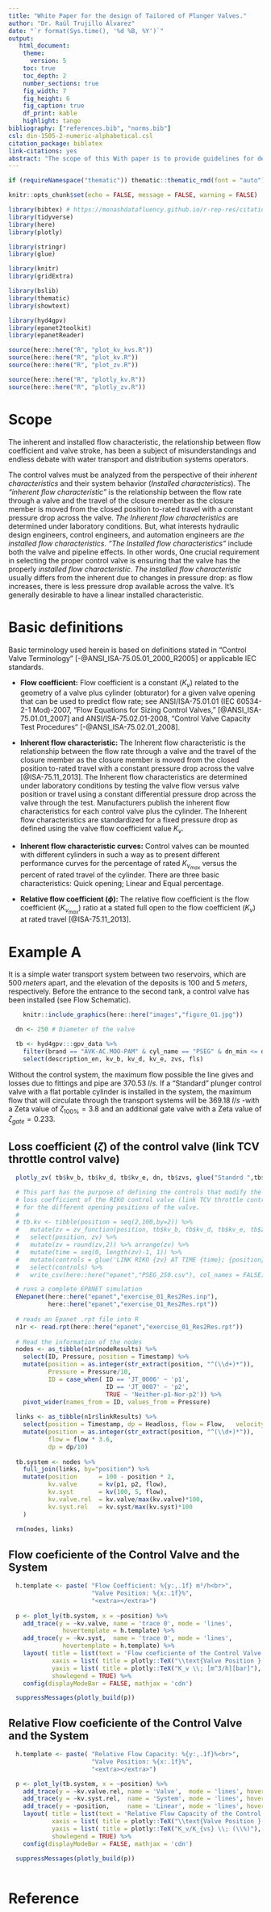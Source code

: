 ```yaml
---
title: "White Paper for the design of Tailored of Plunger Valves."
author: "Dr. Raúl Trujillo Álvarez"
date: "`r format(Sys.time(), '%d %B, %Y')`"
output: 
   html_document:
    theme:
      version: 5
    toc: true
    toc_depth: 2
    number_sections: true
    fig_width: 7
    fig_height: 6
    fig_caption: true
    df_print: kable
    highlight: tango
bibliography: ["references.bib", "norms.bib"] 
csl: din-1505-2-numeric-alphabetical.csl
citation_package: biblatex
link-citations: yes
abstract: "The scope of this With paper is to provide guidelines for designing the Inherent Control Valve Flow Characteristics in such a way as to allow linear Installed Flow Characteristics."
---
```


```r

if (requireNamespace("thematic")) thematic::thematic_rmd(font = "auto")

knitr::opts_chunk$set(echo = FALSE, message = FALSE, warning = FALSE)

library(bibtex) # https://monashdatafluency.github.io/r-rep-res/citations.html
library(tidyverse)
library(here)
library(plotly)

library(stringr)
library(glue)

library(knitr)
library(gridExtra)

library(bslib)
library(thematic)
library(showtext)

library(hyd4gpv)
library(epanet2toolkit)
library(epanetReader)

source(here::here("R", "plot_kv_kvs.R"))
source(here::here("R", "plot_kv.R"))
source(here::here("R", "plot_zv.R"))

source(here::here("R", "plotly_kv.R"))
source(here::here("R", "plotly_zv.R"))

```

# Scope

The inherent and installed flow characteristic, the relationship between flow coefficient and valve stroke, has been a subject of misunderstandings and endless debate with water transport and distribution systems operators. 

The control valves must be analyzed from the perspective of their *inherent characteristics* and their system behavior (*Installed characteristics*). The *“inherent flow characteristic”* is the relationship between the flow rate through a valve and the travel of the closure member as the closure member is moved from the closed position to-rated travel with a constant pressure drop across the valve. *The Inherent flow characteristics* are determined under laboratory conditions. But, what interests hydraulic design engineers, control engineers, and automation engineers are *the installed flow characteristics*. *“The Installed flow characteristics”* include both the valve and pipeline effects. In other words, One crucial requirement in selecting the proper control valve is ensuring that the valve has the properly *installed flow characteristic*. *The installed flow characteristic* usually differs from the inherent due to changes in pressure drop: as flow increases, there is less pressure drop available across the valve. It’s generally desirable to have a linear installed characteristic.

# Basic definitions

Basic terminology used herein is based on definitions stated in "Control Valve Terminology" [-@ANSI_ISA-75.05.01_2000_R2005] or applicable IEC standards.

- **Flow coefficient:** Flow coefficient is a constant ($K_v$) related to the geometry of a valve plus cylinder (obturator) for a given valve opening that can be used to predict flow rate; see ANSI/ISA-75.01.01 (IEC 60534-2-1 Mod)-2007, "Flow Equations for Sizing Control Valves," [@ANSI_ISA-75.01.01_2007] and ANSI/ISA-75.02.01-2008, "Control Valve Capacity Test Procedures" [-@ANSI_ISA-75.02.01_2008].

- **Inherent flow characteristic:** The Inherent flow characteristic is the relationship between the flow rate through a valve and the travel of the closure member as the closure member is moved from the closed position to-rated travel with a constant pressure drop across the valve [@ISA-75.11_2013]. The Inherent flow characteristics are determined under laboratory conditions by testing the valve flow versus valve position or travel using a constant differential pressure drop across the valve through the test. Manufacturers publish the inherent flow characteristics for each control valve plus the cylinder. The Inherent flow characteristics are standardized for a fixed pressure drop as defined using the valve flow coefficient value $K_v$. 

- **Inherent flow characteristic curves:** Control valves can be mounted with different cylinders in such a way as to present different performance curves for the percentage of rated $K_{v_{max}}$ versus the percent of rated travel of the cylinder. There are three basic characteristics: Quick opening; Linear and Equal percentage.

- **Relative flow coefficient ($\phi$):**  The relative flow coefficient is the flow coefficient ($K_{v_{max}}$) ratio at a stated full open to the flow coefficient ($K_{v}$) at rated travel [@ISA-75.11_2013].


# Example A

It is a simple water transport system between two reservoirs, which are $500 \; meters$ apart, and the elevation of the deposits is $100$ and $5 \; meters$, respectively. Before the entrance to the second tank, a control valve has been installed (see Flow Schematic).

```r
    knitr::include_graphics(here::here("images","figure_01.jpg"))
```
```r
  dn <- 250 # Diameter of the valve 

  tb <- hyd4gpv:::gpv_data %>% 
    filter(brand == "AVK-AC.MOO-PAM" & cyl_name == "PSEG" & dn_min <= dn & dn <= dn_max) %>% 
    select(description_en, kv_b, kv_d, kv_e, zvs, fls)
```

Without the control system, the maximum flow possible the line gives and losses due to fittings and pipe are $370.53\;l/s$. If a "Standard" plunger control valve with a flat portable cylinder is installed in the system, the maximum flow that will circulate through the transport systems will be $369.18\; l/s$ -with a Zeta value of $\zeta_{100\%}=3.8$ and an additional gate valve with a Zeta value of $\zeta_{gate}=0.233$.

## Loss coefficient $(\zeta)$ of the control valve (link TCV throttle control valve) 

```r
  plotly_zv( tb$kv_b, tb$kv_d, tb$kv_e, dn, tb$zvs, glue("Standrd ",tb$description_en))
```


```r

  # This part has the purpose of defining the controls that modify the 
  # loss coefficient of the RIKO control valve (link TCV throttle control valve) 
  # for the different opening positions of the valve.
  # 
  # tb.kv <- tibble(position = seq(2,100,by=2)) %>%
  #   mutate(zv = zv_function(position, tb$kv_b, tb$kv_d, tb$kv_e, tb$zvs)) %>%
  #   select(position, zv) %>%
  #   mutate(zv = round(zv,2)) %>% arrange(zv) %>%
  #   mutate(time = seq(0, length(zv)-1, 1)) %>%
  #   mutate(controls = glue('LINK RIKO {zv} AT TIME {time}; {position}% opening')) %>%
  #   select(controls) %>%
  #   write_csv(here::here("epanet","PSEG_250.csv"), col_names = FALSE)

  # runs a complete EPANET simulation
  ENepanet(here::here("epanet","exercise_01_Res2Res.inp"),
           here::here("epanet","exercise_01_Res2Res.rpt"))
  
  # reads an Epanet .rpt file into R
  n1r <- read.rpt(here::here("epanet","exercise_01_Res2Res.rpt")) 
  
  # Read the information of the nodes 
  nodes <- as_tibble(n1r$nodeResults) %>% 
    select(ID, Pressure, position = Timestamp) %>% 
    mutate(position = as.integer(str_extract(position, "^(\\d+)*")),
           Pressure = Pressure/10,
           ID = case_when( ID == 'JT_0006' ~ 'p1',
                           ID == 'JT_0007' ~ 'p2',
                           TRUE ~ 'Neither-p1-Nor-p2')) %>% 
    pivot_wider(names_from = ID, values_from = Pressure)
  
  links <- as_tibble(n1r$linkResults) %>% 
    select(position = Timestamp, dp = Headloss, flow = Flow,   velocity = Velocity) %>% 
    mutate(position = as.integer(str_extract(position, "^(\\d+)*")),
           flow = flow * 3.6,
           dp = dp/10) 
  
  tb.system <- nodes %>% 
    full_join(links, by="position") %>% 
    mutate(position      = 100 - position * 2, 
           kv.valve      = kv(p1, p2, flow),
           kv.syst       = kv(100, 5, flow),
           kv.valve.rel  = kv.valve/max(kv.valve)*100,
           kv.syst.rel   = kv.syst/max(kv.syst)*100
    )
  
  rm(nodes, links)
```

## Flow coeficiente of the Control Valve and the System

```r

  h.template <- paste( "Flow Coefficient: %{y:,.1f} m³/h<br>",
                       "Valve Position: %{x:.1f}%",
                       "<extra></extra>")
  
  p <- plot_ly(tb.system, x = ~position) %>%  
    add_trace(y = ~kv.valve, name = 'trace 0', mode = 'lines',
               hovertemplate = h.template) %>% 
    add_trace(y = ~kv.syst,  name = 'trace 0', mode = 'lines',
               hovertemplate = h.template) %>%
    layout( title = list(text = 'Flow coeficiente of the Control Valve and the System'),
            xaxis = list( title = plotly::TeX("\\text{Valve Position } (\\%)"), dtick = 10, range = list(0, 100)),
            yaxis = list( title = plotly::TeX("K_v \\; [m^3/h][bar]"), type = "log"),
            showlegend = TRUE) %>%
    config(displayModeBar = FALSE, mathjax = 'cdn')

  suppressMessages(plotly_build(p))
```

## Relative Flow coeficiente of the Control Valve and the System

```r
  h.template <- paste( "Relative Flow Capacity: %{y:,.1f}%<br>",
                       "Valve Position: %{x:.1f}%",
                       "<extra></extra>")

  p <- plot_ly(tb.system, x = ~position) %>%  
    add_trace(y = ~kv.valve.rel, name = 'Valve',  mode = 'lines', hovertemplate = h.template) %>% 
    add_trace(y = ~kv.syst.rel,  name = 'System', mode = 'lines', hovertemplate = h.template) %>% 
    add_trace(y = ~position,     name = 'Linear', mode = 'lines', hovertemplate = h.template) %>%
    layout( title = list(text = 'Relative Flow Capacity of the Control Valve and the System'),
            xaxis = list( title = plotly::TeX("\\text{Valve Position } (\\%)"), dtick = 10, range = list(0, 100)),
            yaxis = list( title = plotly::TeX("K_v/K_{vs} \\; (\\%)"), dtick = 10, range = list(0, 100)),
            showlegend = TRUE) %>%
    config(displayModeBar = FALSE, mathjax = 'cdn')

  suppressMessages(plotly_build(p))
  
```

# Reference

